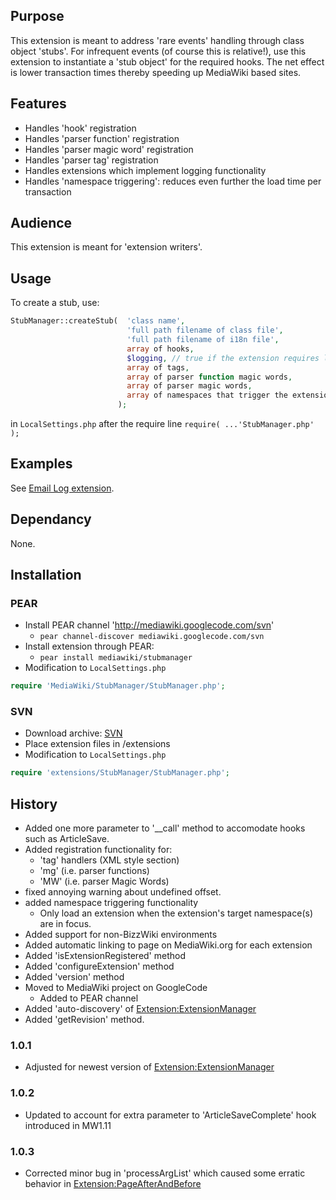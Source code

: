 {{Extension
|name        = StubManager
|status      = stable
|type        = framework
|author      = [[user:jldupont|Jean-Lou Dupont]]
|image       =
|version     = 1.0.3
|update      =
|mediawiki   = 1.10, 1.11
|download    = pear install mediawiki/stubmanager
|readme      =
|changelog   = See SVN ($Id: StubManager.php 368 2007-10-03 17:10:25Z jeanlou.dupont $)
|description = 
|parameters  =
|rights      =
|example     =
}}

== Purpose==
This extension is meant to address 'rare events' handling through class object 'stubs'. For infrequent events 
(of course this is relative!), use this extension to instantiate a 'stub object' for the required hooks.
The net effect is lower transaction times thereby speeding up MediaWiki based sites.

== Features ==
* Handles 'hook' registration
* Handles 'parser function' registration
* Handles 'parser magic word' registration
* Handles 'parser tag' registration
* Handles extensions which implement logging functionality
* Handles 'namespace triggering': reduces even further the load time per transaction

== Audience ==
This extension is meant for 'extension writers'.

== Usage ==
To create a stub, use: 
<source lang=php>
StubManager::createStub(  'class name', 
                          'full path filename of class file',
                          'full path filename of i18n file',						  
                          array of hooks,
						  $logging, // true if the extension requires logging support
                          array of tags,
                          array of parser function magic words,
                          array of parser magic words,
						  array of namespaces that trigger the extension
                        );
</source>
in <code>LocalSettings.php</code> after the require line <code>require( ...'StubManager.php' );</code> 

== Examples ==
See [[Extension:EmailLog|Email Log extension]].

== Dependancy ==
None.

== Installation ==
=== PEAR ===
* Install PEAR channel 'http://mediawiki.googlecode.com/svn'
** <code>pear channel-discover mediawiki.googlecode.com/svn</code>
* Install extension through PEAR:
** <code>pear install mediawiki/stubmanager</code>
* Modification to <code>LocalSettings.php</code>
<source lang=php>
require 'MediaWiki/StubManager/StubManager.php';
</source>

=== SVN ===
* Download archive: [http://mediawiki.googlecode.com/svn/tags/StubManager/ SVN]
* Place extension files in /extensions
* Modification to <code>LocalSettings.php</code>
<source lang=php>
require 'extensions/StubManager/StubManager.php';
</source>

== History ==
* Added one more parameter to '__call' method to accomodate hooks such as ArticleSave.
* Added registration functionality for:
** 'tag' handlers (XML style section)
** 'mg' (i.e. parser functions)
** 'MW' (i.e. parser Magic Words)
* fixed annoying warning about undefined offset.
* added namespace triggering functionality
** Only load an extension when the extension's target namespace(s) are in focus.
* Added support for non-BizzWiki environments
* Added automatic linking to page on MediaWiki.org for each extension
* Added 'isExtensionRegistered' method
* Added 'configureExtension' method
* Added 'version' method
* Moved to MediaWiki project on GoogleCode
** Added to PEAR channel
* Added 'auto-discovery' of [[Extension:ExtensionManager]]
* Added 'getRevision' method.
=== 1.0.1 ===
* Adjusted for newest version of [[Extension:ExtensionManager]]
=== 1.0.2 ===
* Updated to account for extra parameter to 'ArticleSaveComplete' hook introduced in MW1.11
=== 1.0.3 ===
* Corrected minor bug in 'processArgList' which caused some erratic behavior in [[Extension:PageAfterAndBefore]]
